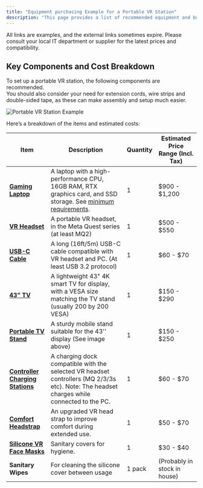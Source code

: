 ```yaml
---
title: "Equipment purchasing Example for a Portable VR Station"
description: "This page provides a list of recommended equipment and budget considerations."
---
```


<Info>
All links are examples, and the external links sometimes expire. Please consult your local IT department or supplier for the latest prices and compatibility.
</Info>




## Key Components and Cost Breakdown

To set up a portable VR station, the following components are recommended.  
You should also consider your need for extension cords, wire strips and double-sided tape, as these can make assembly and setup much easier.

![Portable VR Station Example](/Assets/Image.jpg)

Here’s a breakdown of the items and estimated costs:

| Item | Description | Quantity | Estimated Price Range (Incl. Tax) |
|------|-------------|----------|------------------------------------|
| [**Gaming Laptop**](https://www.bestbuy.com/site/lenovo-loq-15-6-gaming-laptop-fhd-amd-ryzen-7-7435hs-with-16gb-memory-nvidia-geforce-rtx-4060-8gb-512gb-ssd-luna-grey/6578511.p?skuId=6578511) | A laptop with a high-performance CPU, 16GB RAM, RTX graphics card, and SSD storage. See [minimum requirements](minimum-requirements-for-running-the-vr-x-ray-simulator.md). | 1 | $900 - $1,200 |
| [**VR Headset**](https://www.bestbuy.com/site/meta-quest-3-128gb-the-most-powerful-quest-ultimate-mixed-reality-experiences-get-batman-arkham-shadow-included-white/6549064.p?skuId=6549064) | A portable VR headset, in the Meta Quest series (at least MQ2) | 1 | $500 - $550 |
| [**USB-C Cable**](https://www.bestbuy.com/site/insignia-16-4-usb-c-virtual-reality-headset-cable-for-meta-quest-2-and-3-black/6441559.p?skuId=6441559) | A long (16ft/5m) USB-C cable compatible with VR headset and PC. (At least USB 3.2 protocol) | 1 | $60 - $70 |
| [**43” TV**](https://www.bestbuy.com/site/lg-43-class-ut70-series-led-4k-uhd-smart-webos-tv-2024/6593577.p?skuId=6593577) | A lightweight 43" 4K smart TV for display, with a VESA size matching the TV stand (usually 200 by 200 VESA) | 1 | $150 - $290 |
| [**Portable TV Stand**](https://www.bestbuy.com/site/mobile-tv-stand-for-most-flat-panel-tvs-up-to-65/5022900.p?skuId=5022900) | A sturdy mobile stand suitable for the 43'' display (See image above) | 1 | $150 - $250 |
| [**Controller Charging Stations**](https://www.bestbuy.com/site/meta-quest-compact-charging-dock-works-with-meta-quest-3-3s-extended-headset-charging-cable-wireless-charging/6596932.p?skuId=6596932) | A charging dock compatible with the selected VR headset controllers (MQ 2/3/3s etc). Note: The headset charges while connected to the PC. | 1 | $60 - $70 |
| [**Comfort Headstrap**](https://www.bestbuy.com/site/meta-quest-elite-strap-works-with-meta-quest-3-3s-premium-comfort-and-weight-distribution-gray/6555641.p?skuId=6555641) | An upgraded VR head strap to improve comfort during extended use. | 1 | $50 - $70 |
| [**Silicone VR Face Masks**](https://www.bestbuy.com/site/meta-quest-3-silicone-facial-interface-black/6555631.p?skuId=6555631) | Sanitary covers for hygiene. | 1 | $30 - $40 |
| **Sanitary Wipes** | For cleaning the silicone cover between usage | 1 pack | (Probably in stock in house) |
